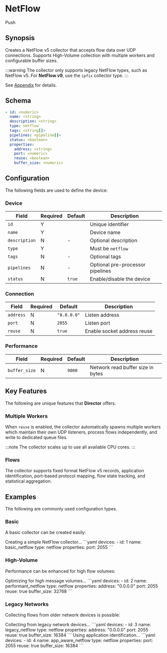 
# NetFlow

<span className="theme-doc-version-badge badge badge--secondary">Push</span>

## Synopsis

Creates a NetFlow v5 collector that accepts flow data over UDP connections. Supports High-Volume collection with multiple workers and configurable buffer sizes. 

:::warning
The collector only supports legacy NetFlow types, such as NetFlow v5. For **NetFlow v9**, use the `ipfix` collector type.
:::

See [Appendix](/appendix.mdx#netflow) for details.

## Schema

```yaml {2,3,5}
- id: <numeric>
  name: <string>
  description: <string>
  type: netflow
  tags: <string[]>
  pipelines: <pipeline[]>
  status: <boolean>
  properties:
    address: <string>
    port: <numeric>
    reuse: <boolean>
    buffer_size: <numeric>
```

## Configuration

The following fields are used to define the device:

### Device

|Field|Required|Default|Description|
|---|---|---|---|
|`id`|Y||Unique identifier|
|`name`|Y||Device name|
|`description`|N|-|Optional description|
|`type`|Y||Must be `netflow`|
|`tags`|N|-|Optional tags|
|`pipelines`|N|-|Optional pre-processor pipelines|
|`status`|N|`true`|Enable/disable the device|

### Connection

|Field|Required|Default|Description|
|---|---|---|---|
|`address`|N|`"0.0.0.0"`|Listen address|
|`port`|N|`2055`|Listen port|
|`reuse`|N|`true`|Enable socket address reuse|

### Performance

|Field|Required|Default|Description|
|---|---|---|---|
|`buffer_size`|N|`9000`|Network read buffer size in bytes|

## Key Features

The following are unique features that **Director** offers.

### Multiple Workers

When `reuse` is enabled, the collector automatically spawns multiple workers which maintain their own UDP listeners, process flows independently, and write to dedicated queue files.

:::note
The collector scales up to use all available CPU cores.
:::

### Flows

The collector supports fixed format NetFlow v5 records, application identification, port-based protocol mapping, flow state tracking, and statistical aggregation.

## Examples

The following are commonly used configuration types.

### Basic

A basic collector can be created easily:

<ExampleGrid>
  <CommentCol>
    Creating a simple NetFlow collector...
  </CommentCol>
  <CodeCol>
    ```yaml
    devices:
      - id: 1
        name: basic_netflow
        type: netflow
        properties:
          port: 2055
    ```
  </CodeCol>
</ExampleGrid>

### High-Volume

Performance can be enhanced for high flow volumes:

<ExampleGrid>
  <CommentCol>
    Optimizing for high message volumes...
  </CommentCol>
  <CodeCol>
    ```yaml
    devices:
      - id: 2
        name: performant_netflow
        type: netflow
        properties:
          address: "0.0.0.0"
          port: 2055
          reuse: true
          buffer_size: 32768
    ```
  </CodeCol>
</ExampleGrid>

### Legacy Networks

Collecting flows from older network devices is possible:

<ExampleGrid>
  <CommentCol>
    Collecting from legacy network devices...
  </CommentCol>
  <CodeCol>
    ```yaml
    devices:
      - id: 3
        name: legacy_netflow
        type: netflow
        properties:
          address: "0.0.0.0"
          port: 2055
          reuse: true
          buffer_size: 16384
    ```
  </CodeCol>
</ExampleGrid>

<AppProtocols />

<ExampleGrid>
  <CommentCol>
    Using application identification...
  </CommentCol>
  <CodeCol>
    ```yaml
    devices:
      - id: 4
        name: app_aware_netflow
        type: netflow
        properties:
          port: 2055
          reuse: true
          buffer_size: 16384
    ```
  </CodeCol>
</ExampleGrid>
